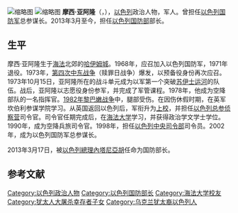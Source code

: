[[File:Moshe_Ya'alon.jpg|缩略图]]
[[File:Moshe_«Bogie»_Yaalon,_Chief_of_General_Staff.jpg|缩略图]]
'''摩西·亚阿隆'''（{{lang-he|משה יעלון}}，{{bd|1950年|6月24日|||catIdx=Y}}），[[以色列|以色列]]政治人物，军人。曾担任[[以色列国防军|以色列国防军]]总参谋长。2013年3月至今，担任[[以色列国防部|以色列国防部]]部长。

== 生平 ==
摩西·亚阿隆生于[[海法|海法]]北郊的[[哈伊姆城|哈伊姆城]]。1968年，应召加入以色列国防军，1971年退役。1973年，[[第四次中东战争|第四次中东战争]]（赎罪日战争）爆发，以预备役身份再次应召。1973年10月15日，亚阿隆所在的战斗单元成为以军第一个突破[[苏伊士运河|苏伊士运河]]的队伍。战后，亚阿隆以志愿役身份参军，并完成了军管课程。1978年，他成为空降部队的一名指挥官。[[1982年黎巴嫩战争|1982年黎巴嫩战争]]中，腿部受伤。在因伤休假时期，在英军坎伯利参谋学院学习。从英国返回以色列后，军衔升为[[上校|上校]]，并担任[[總參謀部偵察部隊|以色列总参侦察营]]司令官。司令官任期完成后，在[[海法大学|海法大学]]学习，并获得政治学文学士学位。1990年，成为空降兵旅司令官。1998年，担任[[以色列中央司令部|以色列中央司令部]]司令员。2002年，成为以色列国防军总参谋长。

2013年3月17日，被[[以色列總理|以色列總理]][[內塔尼亞胡|內塔尼亞胡]]任命为国防部长。

== 参考文献 ==
{{reflist}}

{{巴以冲突}}
{{以色列国防部长}}
{{Authority control}}

{{DEFAULTSORT:Yaalon, Moshe}}
[[Category:以色列政治人物|Category:以色列政治人物]]
[[Category:以色列国防部长|Category:以色列国防部长]]
[[Category:海法大学校友|Category:海法大学校友]]
[[Category:犹太人大屠杀幸存者子女|Category:犹太人大屠杀幸存者子女]]
[[Category:乌克兰犹太裔以色列人|Category:乌克兰犹太裔以色列人]]